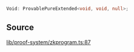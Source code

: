 ```ts
Void: ProvablePureExtended<void, void, null>;
```

## Source

[lib/proof-system/zkprogram.ts:87](https://github.com/o1-labs/o1js/blob/6ebbc23710f6de023fea6d83dc93c5a914c571f2/src/lib/proof-system/zkprogram.ts#L87)
